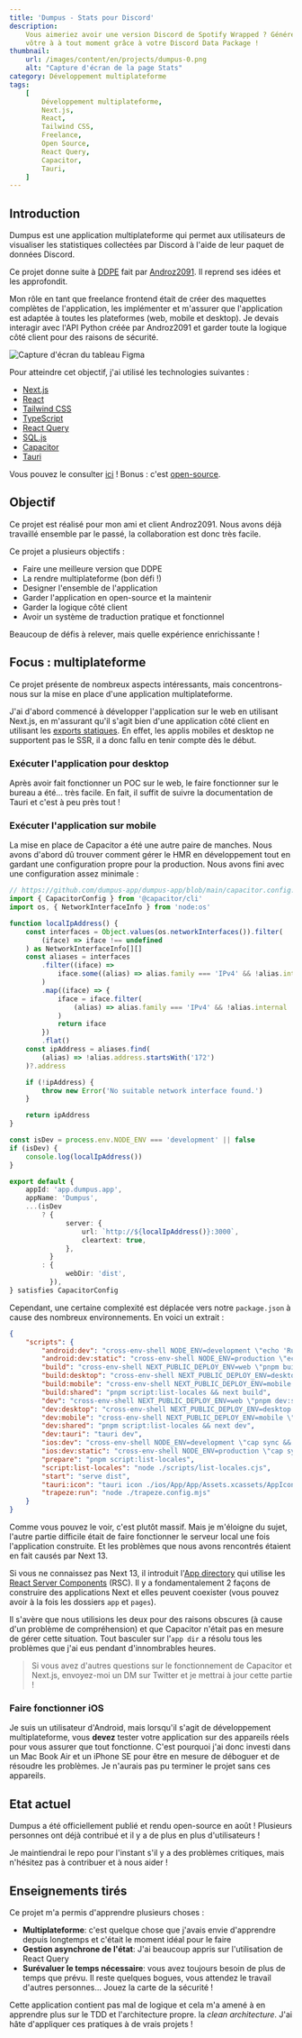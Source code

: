 ```yaml
---
title: 'Dumpus - Stats pour Discord'
description:
    Vous aimeriez avoir une version Discord de Spotify Wrapped ? Générez la
    vôtre à à tout moment grâce à votre Discord Data Package !
thumbnail:
    url: /images/content/en/projects/dumpus-0.png
    alt: "Capture d'écran de la page Stats"
category: Développement multiplateforme
tags:
    [
        Développement multiplateforme,
        Next.js,
        React,
        Tailwind CSS,
        Freelance,
        Open Source,
        React Query,
        Capacitor,
        Tauri,
    ]
---
```


## Introduction

Dumpus est une application multiplateforme qui permet aux utilisateurs de
visualiser les statistiques collectées par Discord à l'aide de leur paquet de
données Discord.

Ce projet donne suite à [DDPE](https://ddpe.androz2091.fr) fait par
[Androz2091](https://github.com/Androz2091). Il reprend ses idées et les
approfondit.

Mon rôle en tant que freelance frontend était de créer des maquettes complètes
de l'application, les implémenter et m'assurer que l'application est adaptée à
toutes les plateformes (web, mobile et desktop). Je devais interagir avec l'API
Python créée par Androz2091 et garder toute la logique côté client pour des
raisons de sécurité.

![Capture d'écran du tableau Figma](/images/content/en/projects/dumpus-1.png)

Pour atteindre cet objectif, j'ai utilisé les technologies suivantes :

-   [Next.js](https://nextjs.org/)
-   [React](https://react.dev/)
-   [Tailwind CSS](https://tailwindcss.com)
-   [TypeScript](https://www.typescriptlang.org/)
-   [React Query](https://tanstack.com/query/v4)
-   [SQL.js](https://github.com/sql-js/sql.js)
-   [Capacitor](https://capacitorjs.com/)
-   [Tauri](https://tauri.app/)

Vous pouvez le consulter [ici](https://dumpus.app) ! Bonus : c'est
[open-source](https://github.com/dumpus-app/dumpus-app).

## Objectif

Ce projet est réalisé pour mon ami et client Androz2091. Nous avons déjà
travaillé ensemble par le passé, la collaboration est donc très facile.

Ce projet a plusieurs objectifs :

-   Faire une meilleure version que DDPE
-   La rendre multiplateforme (bon défi !)
-   Designer l'ensemble de l'application
-   Garder l'application en open-source et la maintenir
-   Garder la logique côté client
-   Avoir un système de traduction pratique et fonctionnel

Beaucoup de défis à relever, mais quelle expérience enrichissante !

## Focus : multiplateforme

Ce projet présente de nombreux aspects intéressants, mais concentrons-nous sur
la mise en place d'une application multiplateforme.

J'ai d'abord commencé à développer l'application sur le web en utilisant
Next.js, en m'assurant qu'il s'agit bien d'une application côté client en
utilisant les
[exports statiques](https://nextjs.org/docs/app/building-your-application/deploying/static-exports).
En effet, les applis mobiles et desktop ne supportent pas le SSR, il a donc
fallu en tenir compte dès le début.

### Exécuter l'application pour desktop

Après avoir fait fonctionner un POC sur le web, le faire fonctionner sur le
bureau a été... très facile. En fait, il suffit de suivre la documentation de
Tauri et c'est à peu près tout !

### Exécuter l'application sur mobile

La mise en place de Capacitor a été une autre paire de manches. Nous avons
d'abord dû trouver comment gérer le HMR en développement tout en gardant une
configuration propre pour la production. Nous avons fini avec une configuration
assez minimale :

```ts
// https://github.com/dumpus-app/dumpus-app/blob/main/capacitor.config.ts
import { CapacitorConfig } from '@capacitor/cli'
import os, { NetworkInterfaceInfo } from 'node:os'

function localIpAddress() {
    const interfaces = Object.values(os.networkInterfaces()).filter(
        (iface) => iface !== undefined
    ) as NetworkInterfaceInfo[][]
    const aliases = interfaces
        .filter((iface) =>
            iface.some((alias) => alias.family === 'IPv4' && !alias.internal)
        )
        .map((iface) => {
            iface = iface.filter(
                (alias) => alias.family === 'IPv4' && !alias.internal
            )
            return iface
        })
        .flat()
    const ipAddress = aliases.find(
        (alias) => !alias.address.startsWith('172')
    )?.address

    if (!ipAddress) {
        throw new Error('No suitable network interface found.')
    }

    return ipAddress
}

const isDev = process.env.NODE_ENV === 'development' || false
if (isDev) {
    console.log(localIpAddress())
}

export default {
    appId: 'app.dumpus.app',
    appName: 'Dumpus',
    ...(isDev
        ? {
              server: {
                  url: `http://${localIpAddress()}:3000`,
                  cleartext: true,
              },
          }
        : {
              webDir: 'dist',
          }),
} satisfies CapacitorConfig
```

Cependant, une certaine complexité est déplacée vers notre `package.json` à
cause des nombreux environnements. En voici un extrait :

```json
{
    "scripts": {
        "android:dev": "cross-env-shell NODE_ENV=development \"echo 'Run `pnpm dev:mobile` in parallel' && cap sync && cap run android\"",
        "android:dev:static": "cross-env-shell NODE_ENV=production \"echo 'Run `pnpm build:mobile first` && cap sync && cap run android\"",
        "build": "cross-env-shell NEXT_PUBLIC_DEPLOY_ENV=web \"pnpm build:shared\"",
        "build:desktop": "cross-env-shell NEXT_PUBLIC_DEPLOY_ENV=desktop \"pnpm build:shared\"",
        "build:mobile": "cross-env-shell NEXT_PUBLIC_DEPLOY_ENV=mobile \"pnpm build:shared\"",
        "build:shared": "pnpm script:list-locales && next build",
        "dev": "cross-env-shell NEXT_PUBLIC_DEPLOY_ENV=web \"pnpm dev:shared\"",
        "dev:desktop": "cross-env-shell NEXT_PUBLIC_DEPLOY_ENV=desktop \"pnpm dev:shared\"",
        "dev:mobile": "cross-env-shell NEXT_PUBLIC_DEPLOY_ENV=mobile \"pnpm dev:shared\"",
        "dev:shared": "pnpm script:list-locales && next dev",
        "dev:tauri": "tauri dev",
        "ios:dev": "cross-env-shell NODE_ENV=development \"cap sync && cap run ios\"",
        "ios:dev:static": "cross-env-shell NODE_ENV=production \"cap sync && cap run ios\"",
        "prepare": "pnpm script:list-locales",
        "script:list-locales": "node ./scripts/list-locales.cjs",
        "start": "serve dist",
        "tauri:icon": "tauri icon ./ios/App/App/Assets.xcassets/AppIcon.appiconset/AppIcon-60@3x~car.png",
        "trapeze:run": "node ./trapeze.config.mjs"
    }
}
```

Comme vous pouvez le voir, c'est plutôt massif. Mais je m'éloigne du sujet,
l'autre partie difficile était de faire fonctionner le serveur local une fois
l'application construite. Et les problèmes que nous avons rencontrés étaient en
fait causés par Next 13.

Si vous ne connaissez pas Next 13, il introduit
l'[App directory](https://nextjs.org/docs#app-router-vs-pages-router) qui
utilise les
[React Server Components](https://nextjs.org/docs/app/building-your-application/rendering/server-components)
(RSC). Il y a fondamentalement 2 façons de construire des applications Next et
elles peuvent coexister (vous pouvez avoir à la fois les dossiers `app` et
`pages`).

Il s'avère que nous utilisions les deux pour des raisons obscures (à cause d'un
problème de compréhension) et que Capacitor n'était pas en mesure de gérer cette
situation. Tout basculer sur l'`app dir` a résolu tous les problèmes que j'ai
eus pendant d'innombrables heures.

> Si vous avez d'autres questions sur le fonctionnement de Capacitor et Next.js,
> envoyez-moi un DM sur Twitter et je mettrai à jour cette partie !

### Faire fonctionner iOS

Je suis un utilisateur d'Android, mais lorsqu'il s'agit de développement
multiplateforme, vous **devez** tester votre application sur des appareils réels
pour vous assurer que tout fonctionne. C'est pourquoi j'ai donc investi dans un
Mac Book Air et un iPhone SE pour être en mesure de déboguer et de résoudre les
problèmes. Je n'aurais pas pu terminer le projet sans ces appareils.

## Etat actuel

Dumpus a été officiellement publié et rendu open-source en août ! Plusieurs
personnes ont déjà contribué et il y a de plus en plus d'utilisateurs !

Je maintiendrai le repo pour l'instant s'il y a des problèmes critiques, mais
n'hésitez pas à contribuer et à nous aider !

## Enseignements tirés

Ce projet m'a permis d'apprendre plusieurs choses :

-   **Multiplateforme**: c'est quelque chose que j'avais envie d'apprendre
    depuis longtemps et c'était le moment idéal pour le faire
-   **Gestion asynchrone de l'état**: J'ai beaucoup appris sur l'utilisation de
    React Query
-   **Surévaluer le temps nécessaire**: vous avez toujours besoin de plus de
    temps que prévu. Il reste quelques bogues, vous attendez le travail d'autres
    personnes... Jouez la carte de la sécurité !

Cette application contient pas mal de logique et cela m'a amené à en apprendre
plus sur le TDD et l'architecture propre. la _clean architecture_. J'ai hâte
d'appliquer ces pratiques à de vrais projets !
